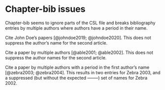 # Chapter-bib issues

Chapter-bib seems to ignore parts of the CSL file and breaks bibliography entries by multiple authors where authors have a period in their name.



Cite John Doe's papers [@johndoe2019; @johndoe2020]. This does not suppress the author's name for the second article.

Cite a paper by multiple authors [@able2001; @able2002]. This does not suppress the author names for the second article.

Cite a paper by multiple authors with a period in the first author's name [@zebra2003; @zebra2004]. This results in two entries for Zebra 2003, and a suppressed (but without the expected --------) set of names for Zebra 2002.